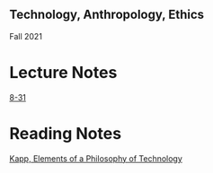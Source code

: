 ==Technology, Anthropology, Ethics==
Fall 2021

=Lecture Notes=

[[8-31]]


=Reading Notes=

[[Kapp, Elements of a Philosophy of Technology]]
